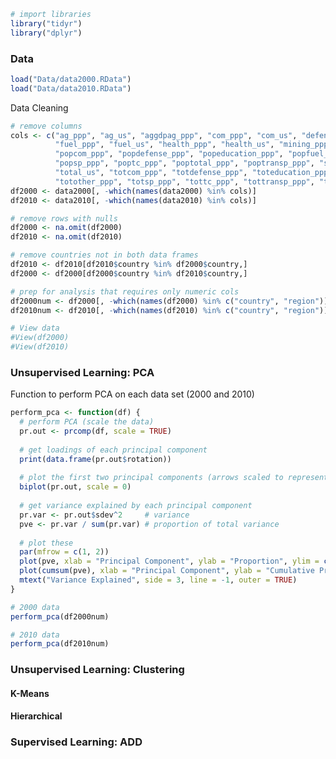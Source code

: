 
```r
# import libraries
library("tidyr")
library("dplyr")
```


### Data
```r
load("Data/data2000.RData")
load("Data/data2010.RData")
```

Data Cleaning
```r
# remove columns
cols <- c("ag_ppp", "ag_us", "aggdpag_ppp", "com_ppp", "com_us", "defense_ppp", "defense_us", "education_ppp", "education_us",
          "fuel_ppp", "fuel_us", "health_ppp", "health_us", "mining_ppp", "mining_us", "other_ppp", "other_us", "popag_ppp",
          "popcom_ppp", "popdefense_ppp", "popeducation_ppp", "popfuel_ppp", "pophealth_ppp", "popmining_ppp", "popother_ppp",
          "popsp_ppp", "poptc_ppp", "poptotal_ppp", "poptransp_ppp", "sp_ppp", "sp_us", "tc_ppp", "tc_us", "totag_ppp", "total_ppp",
          "total_us", "totcom_ppp", "totdefense_ppp", "toteducation_ppp", "totfuel_ppp", "tothealth_ppp", "totmining_ppp",
          "totother_ppp", "totsp_ppp", "tottc_ppp", "tottransp_ppp", "transp_ppp", "transp_us", "gdpfuel_ppp", "gdpcom_ppp")
df2000 <- data2000[, -which(names(data2000) %in% cols)]
df2010 <- data2010[, -which(names(data2010) %in% cols)]
```

```r
# remove rows with nulls
df2000 <- na.omit(df2000)
df2010 <- na.omit(df2010)

# remove countries not in both data frames
df2010 <- df2010[df2010$country %in% df2000$country,]
df2000 <- df2000[df2000$country %in% df2010$country,]

# prep for analysis that requires only numeric cols
df2000num <- df2000[, -which(names(df2000) %in% c("country", "region"))]
df2010num <- df2010[, -which(names(df2010) %in% c("country", "region"))]
```

```r
# View data
#View(df2000)
#View(df2010)
```

### Unsupervised Learning: PCA

Function to perform PCA on each data set (2000 and 2010)
```r
perform_pca <- function(df) {
  # perform PCA (scale the data)
  pr.out <- prcomp(df, scale = TRUE)
  
  # get loadings of each principal component
  print(data.frame(pr.out$rotation))
  
  # plot the first two principal components (arrows scaled to represent loadings)
  biplot(pr.out, scale = 0)
  
  # get variance explained by each principal component
  pr.var <- pr.out$sdev^2     # variance
  pve <- pr.var / sum(pr.var) # proportion of total variance
  
  # plot these
  par(mfrow = c(1, 2))
  plot(pve, xlab = "Principal Component", ylab = "Proportion", ylim = c(0, 1), type = "b")
  plot(cumsum(pve), xlab = "Principal Component", ylab = "Cumulative Proportion", ylim = c(0, 1), type = "b")
  mtext("Variance Explained", side = 3, line = -1, outer = TRUE)
}
```

```r
# 2000 data
perform_pca(df2000num)
```

```r
# 2010 data
perform_pca(df2010num)
```


### Unsupervised Learning: Clustering

#### K-Means

#### Hierarchical


### Supervised Learning: ADD
